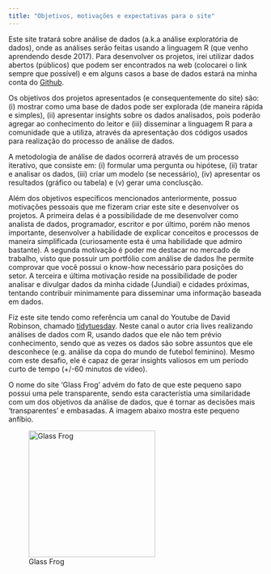 ```yaml
---
title: "Objetivos, motivações e expectativas para o site"
---
```


Este site tratará sobre análise de dados (a.k.a análise exploratória de dados), onde  as análises serão feitas usando a linguagem R (que venho aprendendo desde 2017). Para desenvolver os projetos, irei utilizar dados abertos (públicos) que podem ser encontrados na web (colocarei o link sempre que possível) e em alguns casos a base de dados estará na minha conta do [Github](https://github.com/FranciscoPiccolo). 

Os objetivos dos projetos apresentados (e consequentemente do site) são: (i) mostrar como uma base de dados pode ser explorada (de maneira rápida e simples), (ii) apresentar insights sobre os dados analisados, pois poderão agregar ao conhecimento do leitor e (iii) disseminar a linguagem R para a comunidade que a utiliza, através da apresentação dos códigos usados para realização do processo de análise de dados. 

A metodologia de análise de dados ocorrerá através de um processo iterativo, que consiste em: (i) formular uma pergunta ou hipótese, (ii) tratar e analisar os dados, (iii) criar um modelo (se necessário), (iv) apresentar os resultados (gráfico ou tabela) e (v) gerar uma conclusção.

Além dos objetivos específicos mencionados anteriormente, possuo motivações pessoais que me fizeram criar este site e desenvolver os projetos. A primeira delas é a possibilidade de me desenvolver como analista de dados, programador, escritor e por último, porém não menos importante, desenvolver a habilidade de explicar conceitos e processos de maneira simplificada (curiosamente esta é uma habilidade que admiro bastante). A segunda motivação é poder me destacar no mercado de trabalho, visto que possuir um portfólio com análise de dados lhe permite comprovar que você possui o know-how necessário para posições do setor. A terceira e última motivação reside na possibilidade de poder analisar e divulgar dados da minha cidade (Jundiaí) e cidades próximas, tentando contribuir minimamente para disseminar uma informação baseada em dados.

Fiz este site tendo como referência um canal do Youtube de David Robinson, chamado [tidytuesday](https://www.youtube.com/channel/UCeiiqmVK07qhY-wvg3IZiZQ). Neste canal o autor cria lives realizando análises de dados com R, usando dados que ele não tem prévio conhecimento, sendo que as vezes os dados são sobre assuntos que ele desconhece (e.g. análise da copa do mundo de futebol feminino). Mesmo com este desafio, ele é capaz de gerar insights valiosos em um período curto de tempo (+/-60 minutos de vídeo).

O nome do site 'Glass Frog' advém do fato de que este pequeno sapo possui uma pele transparente, sendo esta característia uma similaridade com um dos objetivos da análise de dados, que é tornar as decisões mais 'transparentes' e embasadas. A imagem abaixo mostra este pequeno anfíbio.

![Glass Frog](/Users/francisco.piccolo/Desktop/R/franciscopiccolo.github.io/site_images/glass_frog.png){width=250px}


